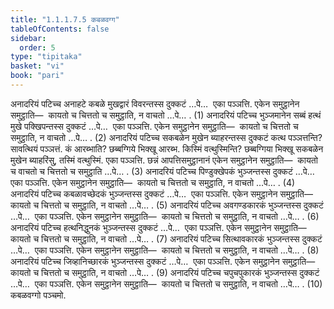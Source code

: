 ```yaml
---
title: "1.1.1.7.5 कबळवग्ग"
tableOfContents: false
sidebar:
  order: 5
type: "tipitaka"
basket: "vi"
book: "pari"
---
```



<DynamicBreadcrumb />

<Division number="154" book="pari">

<Paragraph number="283" book="pari">
अनादरियं पटिच्च अनाहटे कबळे मुखद्वारं विवरन्तस्स दुक्कटं …पे…  एका पञ्ञत्ति. एकेन समुट्ठानेन समुट्ठाति—  कायतो च चित्ततो च समुट्ठाति, न वाचतो …पे… . (1)
</Paragraph>

<Paragraph number="284" book="pari">
अनादरियं पटिच्च भुञ्जमानेन सब्बं हत्थं मुखे पक्खिपन्तस्स दुक्कटं …पे…  एका पञ्ञत्ति. एकेन समुट्ठानेन समुट्ठाति—  कायतो च चित्ततो च समुट्ठाति, न वाचतो …पे… . (2)
</Paragraph>

<Paragraph number="285" book="pari">
अनादरियं पटिच्च सकबळेन मुखेन ब्याहरन्तस्स दुक्कटं कत्थ पञ्ञत्तन्ति? सावत्थियं पञ्ञत्तं. कं आरब्भाति? छब्बग्गिये भिक्खू आरब्भ. किस्मिं वत्थुस्मिन्ति? छब्बग्गिया भिक्खू सकबळेन मुखेन ब्याहरिंसु, तस्मिं वत्थुस्मिं. एका पञ्ञत्ति. छन्नं आपत्तिसमुट्ठानानं एकेन समुट्ठानेन समुट्ठाति—  कायतो च वाचतो च चित्ततो च समुट्ठाति …पे… . (3)
</Paragraph>

<Paragraph number="286" book="pari">
अनादरियं पटिच्च पिण्डुक्खेपकं भुञ्जन्तस्स दुक्कटं …पे…  एका पञ्ञत्ति. एकेन समुट्ठानेन समुट्ठाति—  कायतो च चित्ततो च समुट्ठाति, न वाचतो …पे… . (4)
</Paragraph>

<Paragraph number="287" book="pari">
अनादरियं पटिच्च कबळावच्छेदकं भुञ्जन्तस्स दुक्कटं …पे…  एका पञ्ञत्ति. एकेन समुट्ठानेन समुट्ठाति—  कायतो च चित्ततो च समुट्ठाति, न वाचतो …पे… . (5)
</Paragraph>

<Paragraph number="288" book="pari">
अनादरियं पटिच्च अवगण्डकारकं भुञ्जन्तस्स दुक्कटं …पे…  एका पञ्ञत्ति. एकेन समुट्ठानेन समुट्ठाति—  कायतो च चित्ततो च समुट्ठाति, न वाचतो …पे… . (6)
</Paragraph>

<Paragraph number="289" book="pari">
अनादरियं पटिच्च हत्थनिद्धुनकं भुञ्जन्तस्स दुक्कटं …पे…  एका पञ्ञत्ति. एकेन समुट्ठानेन समुट्ठाति—  कायतो च चित्ततो च समुट्ठाति, न वाचतो …पे… . (7)
</Paragraph>

<Paragraph number="290" book="pari">
अनादरियं पटिच्च सित्थावकारकं भुञ्जन्तस्स दुक्कटं …पे…  एका पञ्ञत्ति. एकेन समुट्ठानेन समुट्ठाति—  कायतो च चित्ततो च समुट्ठाति, न वाचतो …पे… . (8)
</Paragraph>

<Paragraph number="291" book="pari">
अनादरियं पटिच्च जिव्हानिच्छारकं भुञ्जन्तस्स दुक्कटं …पे…  एका पञ्ञत्ति. एकेन समुट्ठानेन समुट्ठाति—  कायतो च चित्ततो च समुट्ठाति, न वाचतो …पे… . (9)
</Paragraph>

<Paragraph number="292" book="pari">
अनादरियं पटिच्च चपुचपुकारकं भुञ्जन्तस्स दुक्कटं …पे…  एका पञ्ञत्ति. एकेन समुट्ठानेन समुट्ठाति—  कायतो च चित्ततो च समुट्ठाति, न वाचतो …पे… . (10)

</Paragraph>
</Division>

<Paragraph number="293" type="center" book="pari">
कबळवग्गो पञ्चमो.
</Paragraph>
